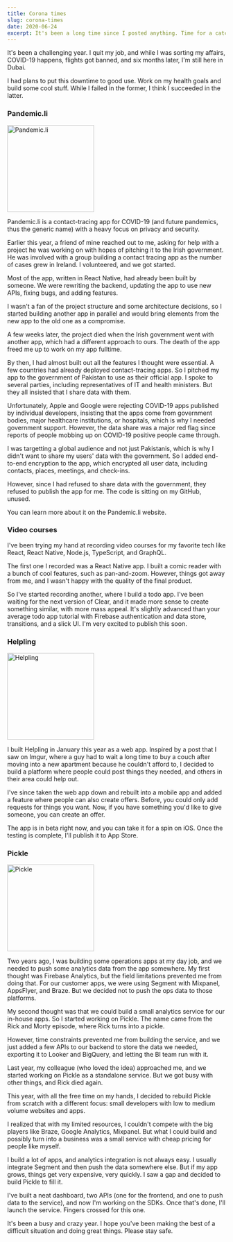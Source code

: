 ```yaml
---
title: Corona times
slug: corona-times
date: 2020-06-24
excerpt: It's been a long time since I posted anything. Time for a catch-up.
---
```


It's been a challenging year. I quit my job, and while I was sorting my affairs, COVID-19 happens, flights got banned, and six months later, I'm still here in Dubai.

I had plans to put this downtime to good use. Work on my health goals and build some cool stuff. While I failed in the former, I think I succeeded in the latter.

### Pandemic.li

<img
  alt="Pandemic.li"
  className="floaty"
  height="200"
  src="/playground/pandemic.li.png"
  width="200"
/>

Pandemic.li is a contact-tracing app for COVID-19 (and future pandemics, thus the generic name) with a heavy focus on privacy and security.

Earlier this year, a friend of mine reached out to me, asking for help with a project he was working on with hopes of pitching it to the Irish government. He was involved with a group building a contact tracing app as the number of cases grew in Ireland. I volunteered, and we got started.

Most of the app, written in React Native, had already been built by someone. We were rewriting the backend, updating the app to use new APIs, fixing bugs, and adding features.

I wasn't a fan of the project structure and some architecture decisions, so I started building another app in parallel and would bring elements from the new app to the old one as a compromise.

A few weeks later, the project died when the Irish government went with another app, which had a different approach to ours. The death of the app freed me up to work on my app fulltime.

By then, I had almost built out all the features I thought were essential. A few countries had already deployed contact-tracing apps. So I pitched my app to the government of Pakistan to use as their official app. I spoke to several parties, including representatives of IT and health ministers. But they all insisted that I share data with them.

Unfortunately, Apple and Google were rejecting COVID-19 apps published by individual developers, insisting that the apps come from government bodies, major healthcare institutions, or hospitals, which is why I needed government support. However, the data share was a major red flag since reports of people mobbing up on COVID-19 positive people came through.

I was targetting a global audience and not just Pakistanis, which is why I didn't want to share my users' data with the government. So I added end-to-end encryption to the app, which encrypted all user data, including contacts, places, meetings, and check-ins.

However, since I had refused to share data with the government, they refused to publish the app for me. The code is sitting on my GitHub, unused.

<Screenshots>
  <Screenshot
    caption="Today view"
    image="/blog/corona-times/pandemicli-1.png"
  />
  <Screenshot caption="Places" image="/blog/corona-times/pandemicli-3.png" />
  <Screenshot caption="Contacts" image="/blog/corona-times/pandemicli-2.png" />
  <Screenshot caption="Profile" image="/blog/corona-times/pandemicli-4.png" />
</Screenshots>

You can learn more about it on the <Link href="https://pandemic.li">Pandemic.li website</Link>.

### Video courses

I've been trying my hand at recording video courses for my favorite tech like React, React Native, Node.js, TypeScript, and GraphQL.

The first one I recorded was a React Native app. I built a comic reader with a bunch of cool features, such as pan-and-zoom. However, things got away from me, and I wasn't happy with the quality of the final product.

So I've started recording another, where I build a todo app. I've been waiting for the next version of <Link external href="https://twitter.com/useclear">Clear</Link>, and it made more sense to create something similar, with more mass appeal. It's slightly advanced than your average todo app tutorial with Firebase authentication and data store, transitions, and a slick UI. I'm very excited to publish this soon.

### Helpling

<img
  alt="Helpling"
  className="floaty"
  height="200"
  src="/playground/helpling.png"
  width="200"
/>

I built <Link href="https://helpling.app">Helpling</Link> in January this year as a web app. Inspired by a post that I saw on Imgur, where a guy had to wait a long time to buy a couch after moving into a new apartment because he couldn't afford to, I decided to build a platform where people could post things they needed, and others in their area could help out.

I've since taken the web app down and rebuilt into a mobile app and added a feature where people can also create offers. Before, you could only add requests for things you want. Now, if you have something you'd like to give someone, you can create an offer.

<Screenshots>
  <Screenshot
    caption="Requests for help"
    image="/blog/corona-times/helpling-1.png"
  />
  <Screenshot
    caption="Offers to help"
    image="/blog/corona-times/helpling-2.png"
  />
  <Screenshot
    caption="Request / offer"
    image="/blog/corona-times/helpling-3.png"
  />
  <Screenshot caption="Chat" image="/blog/corona-times/helpling-4.png" />
  <Screenshot caption="Profile" image="/blog/corona-times/helpling-5.png" />
</Screenshots>

The app is in beta right now, and you can <Link external href="https://testflight.apple.com/join/PQSjkuHG">take it for a spin</Link> on iOS. Once the testing is complete, I'll publish it to App Store.

### Pickle

<img
  alt="Pickle"
  className="floaty"
  height="200"
  src="/playground/pickle.png"
  width="200"
/>

Two years ago, I was building some operations apps at my day job, and we needed to push some analytics data from the app somewhere. My first thought was Firebase Analytics, but the field limitations prevented me from doing that. For our customer apps, we were using Segment with Mixpanel, AppsFlyer, and Braze. But we decided not to push the ops data to those platforms.

My second thought was that we could build a small analytics service for our in-house apps. So I started working on Pickle. The name came from the Rick and Morty episode, where Rick turns into a pickle.

However, time constraints prevented me from building the service, and we just added a few APIs to our backend to store the data we needed, exporting it to Looker and BigQuery, and letting the BI team run with it.

Last year, my colleague (who loved the idea) approached me, and we started working on Pickle as a standalone service. But we got busy with other things, and Rick died again.

This year, with all the free time on my hands, I decided to rebuild Pickle from scratch with a different focus: small developers with low to medium volume websites and apps.

I realized that with my limited resources, I couldn't compete with the big players like Braze, Google Analytics, Mixpanel. But what I could build and possibly turn into a business was a small service with cheap pricing for people like myself.

I build a lot of apps, and analytics integration is not always easy. I usually integrate Segment and then push the data somewhere else. But if my app grows, things get very expensive, very quickly. I saw a gap and decided to build Pickle to fill it.

I've built a neat dashboard, two APIs (one for the frontend, and one to push data to the service), and now I'm working on the SDKs. Once that's done, I'll launch the service. Fingers crossed for this one.

It's been a busy and crazy year. I hope you've been making the best of a difficult situation and doing great things. Please stay safe.
